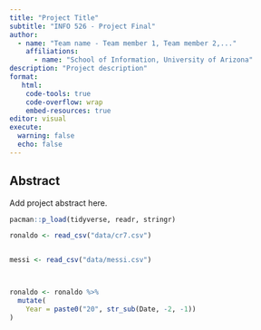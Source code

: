 ```yaml
---
title: "Project Title"
subtitle: "INFO 526 - Project Final"
author: 
  - name: "Team name - Team member 1, Team member 2,..."
    affiliations:
      - name: "School of Information, University of Arizona"
description: "Project description"
format:
   html:
    code-tools: true
    code-overflow: wrap
    embed-resources: true
editor: visual
execute:
  warning: false
  echo: false
---
```


## Abstract

Add project abstract here.




```r

pacman::p_load(tidyverse, readr, stringr)

ronaldo <- read_csv("data/cr7.csv")


messi <- read_csv("data/messi.csv")



ronaldo <- ronaldo %>%
  mutate(
    Year = paste0("20", str_sub(Date, -2, -1))
)




```